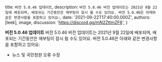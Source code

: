 
  title: `버전 5.0.46 업데이트`,
  description: `버전 5.0.46 버전 업데이트는 2021년 9월 22일에 배포되며, 배포되는 기간동안은 재부팅이 잠시 될 수도 있어요. 버전 5.0.46은 아래와 같은 변경사항을 포함하고 있어요:`,
  date: '2021-09-22T17:40:00.000Z',
  authors: [leek],
  image,
  discussion: 'https://discord.gg/mN2ZttmZF6',
}

<!--excerpt-->
**버전 5.0.46 업데이트**
버전 5.0.46 버전 업데이트는 2021년 9월 22일에 배포되며, 배포되는 기간동안은 재부팅이 잠시 될 수도 있어요. 버전 5.0.46은 아래와 같은 변경사항을 포함하고 있어요:

* 뉴스 및 국민청원 오류 수정
